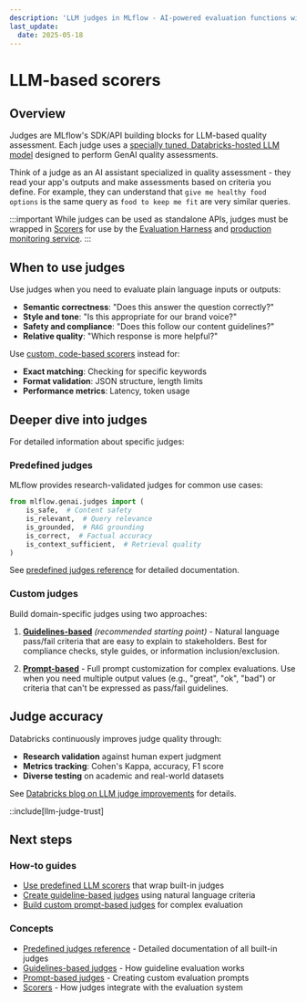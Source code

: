 ```yaml
---
description: 'LLM judges in MLflow - AI-powered evaluation functions with code examples and patterns'
last_update:
  date: 2025-05-18
---
```


# LLM-based scorers

## Overview

Judges are MLflow's SDK/API building blocks for LLM-based quality assessment. Each judge uses a [specially tuned, Databricks-hosted LLM model](#llm-judge-trust) designed to perform GenAI quality assessments.

Think of a judge as an AI assistant specialized in quality assessment - they read your app's outputs and make assessments based on criteria you define. For example, they can understand that `give me healthy food options` is the same query as `food to keep me fit` are very similar queries.

:::important
While judges can be used as standalone APIs, judges must be wrapped in [Scorers](/genai/eval-monitor/concepts/scorers) for use by the [Evaluation Harness](/genai/eval-monitor/concepts/eval-harness) and [production monitoring service](/genai/eval-monitor/concepts/production-monitoring).
:::

## When to use judges

Use judges when you need to evaluate plain language inputs or outputs:

- **Semantic correctness**: "Does this answer the question correctly?"
- **Style and tone**: "Is this appropriate for our brand voice?"
- **Safety and compliance**: "Does this follow our content guidelines?"
- **Relative quality**: "Which response is more helpful?"

Use [custom, code-based scorers](/genai/eval-monitor/concepts/scorers) instead for:

- **Exact matching**: Checking for specific keywords
- **Format validation**: JSON structure, length limits
- **Performance metrics**: Latency, token usage

## Deeper dive into judges

For detailed information about specific judges:

### Predefined judges

MLflow provides research-validated judges for common use cases:

```python
from mlflow.genai.judges import (
    is_safe,  # Content safety
    is_relevant,  # Query relevance
    is_grounded,  # RAG grounding
    is_correct,  # Factual accuracy
    is_context_sufficient,  # Retrieval quality
)
```

See [predefined judges reference](/genai/eval-monitor/concepts/judges/pre-built-judges-scorers) for detailed documentation.

### Custom judges

Build domain-specific judges using two approaches:

1. **[Guidelines-based](/genai/eval-monitor/concepts/judges/guidelines)** _(recommended starting point)_ - Natural language pass/fail criteria that are easy to explain to stakeholders. Best for compliance checks, style guides, or information inclusion/exclusion.

2. **[Prompt-based](/genai/eval-monitor/concepts/judges/prompt-based-judge)** - Full prompt customization for complex evaluations. Use when you need multiple output values (e.g., "great", "ok", "bad") or criteria that can't be expressed as pass/fail guidelines.

## Judge accuracy

Databricks continuously improves judge quality through:

- **Research validation** against human expert judgment
- **Metrics tracking**: Cohen's Kappa, accuracy, F1 score
- **Diverse testing** on academic and real-world datasets

See [Databricks blog on LLM judge improvements](https://www.databricks.com/blog/databricks-announces-significant-improvements-built-llm-judges-agent-evaluation) for details.

::include[llm-judge-trust]

## Next steps

### How-to guides

- [Use predefined LLM scorers](/genai/eval-monitor/predefined-judge-scorers) that wrap built-in judges
- [Create guideline-based judges](/genai/eval-monitor/custom-judge/meets-guidelines) using natural language criteria
- [Build custom prompt-based judges](/genai/eval-monitor/custom-judge/create-prompt-judge) for complex evaluation
<!---- - [Align judges with domain experts](/genai/eval-monitor/custom-judge/tune-judge) to match human judgment  -->

### Concepts

- [Predefined judges reference](/genai/eval-monitor/concepts/judges/pre-built-judges-scorers) - Detailed documentation of all built-in judges
- [Guidelines-based judges](/genai/eval-monitor/concepts/judges/guidelines) - How guideline evaluation works
- [Prompt-based judges](/genai/eval-monitor/concepts/judges/prompt-based-judge) - Creating custom evaluation prompts
- [Scorers](/genai/eval-monitor/concepts/scorers) - How judges integrate with the evaluation system
